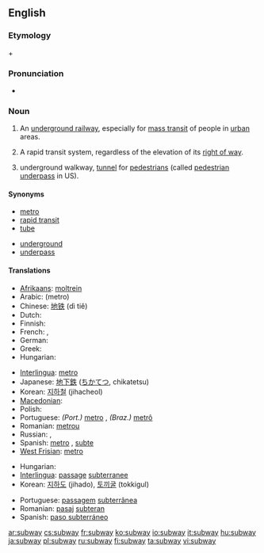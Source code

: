 ==English==

===Etymology===
{{term|sub-||lang=en|under}} + {{term|way|lang=en}}

===Pronunciation===
* {{audio|en-us-subway.ogg|Audio (US)}}

===Noun===
{{en-noun}}

# {{context|North America}} An [[underground railway]], especially for [[mass transit]] of people in [[urban]] areas.
# {{US}} A rapid transit system, regardless of the elevation of its [[right of way]].
# {{UK}} underground walkway, [[tunnel]] for [[pedestrian]]s (called [[pedestrian underpass]] in US).

====Synonyms====
{{top2}}
* [[metro]]
* [[rapid transit]]
* [[tube]]
{{mid2}}
* [[underground]]
* [[underpass]]
{{bottom2}}

====Translations====
{{trans-top|underground railway}}
* [[Afrikaans]]: [[moltrein]]
* Arabic: {{Arab|[[مترو]]}} (metro) {{m}}
* Chinese: [[地铁]] (dì tiě)
* Dutch: {{t+|nl|metro|m}}
* Finnish: {{t+|fi|metro}}
* French: {{t+|fr|métro|m}}, {{t+|fr|métropolitain|m}}
* German: {{t+|de|U-Bahn|f}}
* Greek: {{t+|el|μετρό|tr=metró|sc=Grek}}
* Hungarian: {{t+|hu|metró}}
{{trans-mid}}
* [[Interlingua]]: [[metro]]
* Japanese: [[地下鉄]] ([[ちかてつ]], chikatetsu)
* Korean: [[지하철]] (jihacheol)
* [[Macedonian]]: {{t|mk|метро|n|tr=metró|sc=Cyrl}}
* Polish: {{t+|pl|metro|n}}
* Portuguese: ''(Port.)'' [[metro]] {{m}}, ''(Braz.)'' [[metrô]] {{m}}
* Romanian: [[metrou]] {{n}}
* Russian: {{t+|ru|метрополитен|metropolitɛ́n|tr={{IPAchar|sc=Cyrl}}|m}}, {{t+|ru|метро|n|tr=metró|sc=Cyrl}}
* Spanish: [[metro]] {{m}}, [[subte]] {{m}} {{italbrac|Argentina}}
* [[West Frisian]]: [[metro]]
{{trans-bottom}}

{{trans-top|underground walkway}}
* Hungarian: {{t+|hu|aluljáró}}
* [[Interlingua]]: [[passage]] [[subterranee]]
* Korean: [[지하도]] (jihado), [[토끼굴]] (tokkigul)
{{trans-mid}}
* Portuguese: [[passagem]] [[subterrânea]] {{f}}
* Romanian: [[pasaj]] [[subteran]] {{n}}
* Spanish: [[paso subterráneo]] {{m}}
{{trans-bottom}}

[[ar:subway]]
[[cs:subway]]
[[fr:subway]]
[[ko:subway]]
[[io:subway]]
[[it:subway]]
[[hu:subway]]
[[ja:subway]]
[[pl:subway]]
[[ru:subway]]
[[fi:subway]]
[[ta:subway]]
[[vi:subway]]